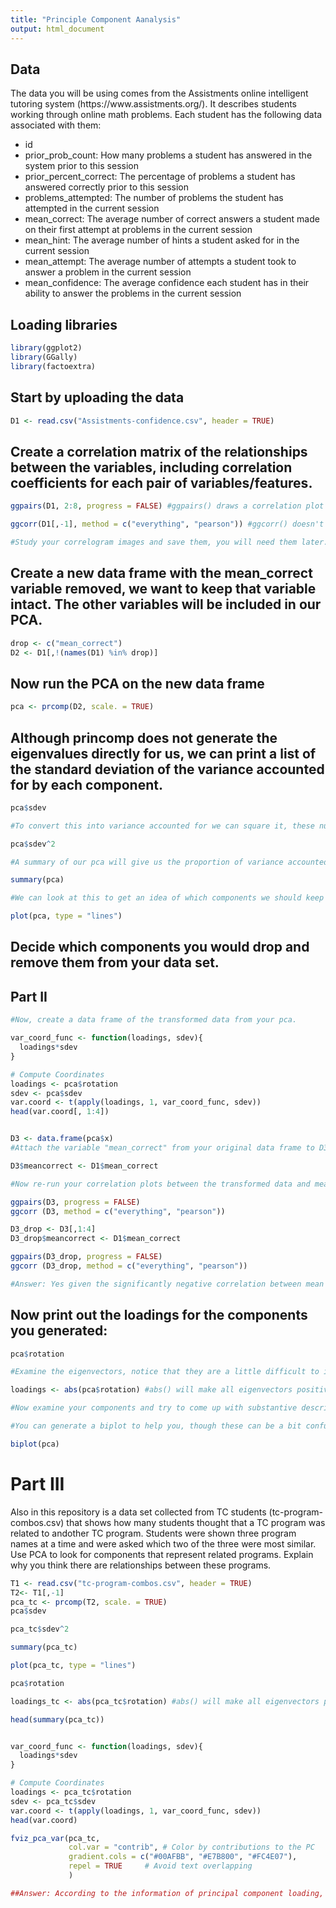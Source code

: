 ```yaml
---
title: "Principle Component Aanalysis"
output: html_document
---
```

## Data
The data you will be using comes from the Assistments online intelligent tutoring system (https://www.assistments.org/). It describes students working through online math problems. Each student has the following data associated with them:

- id
- prior_prob_count: How many problems a student has answered in the system prior to this session
- prior_percent_correct: The percentage of problems a student has answered correctly prior to this session
- problems_attempted: The number of problems the student has attempted in the current session
- mean_correct: The average number of correct answers a student made on their first attempt at problems in the current session
- mean_hint: The average number of hints a student asked for in the current session
- mean_attempt: The average number of attempts a student took to answer a problem in the current session
- mean_confidence: The average confidence each student has in their ability to answer the problems in the current session

## Loading libraries
```r
library(ggplot2)
library(GGally)
library(factoextra)
```

## Start by uploading the data
```r
D1 <- read.csv("Assistments-confidence.csv", header = TRUE)

```

## Create a correlation matrix of the relationships between the variables, including correlation coefficients for each pair of variables/features.

```r

ggpairs(D1, 2:8, progress = FALSE) #ggpairs() draws a correlation plot between all the columns you identify by number (second option, you don't need the first column as it is the student ID) and progress = FALSE stops a progress bar appearing as it renders your plot

ggcorr(D1[,-1], method = c("everything", "pearson")) #ggcorr() doesn't have an explicit option to choose variables so we need to use matrix notation to drop the id variable. We then need to choose a "method" which determines how to treat missing values (here we choose to keep everything, and then which kind of correlation calculation to use, here we are using Pearson correlation, the other options are "kendall" or "spearman")

#Study your correlogram images and save them, you will need them later. Take note of what is strongly related to the outcome variable of interest, mean_correct. 
```

## Create a new data frame with the mean_correct variable removed, we want to keep that variable intact. The other variables will be included in our PCA.

```r
drop <- c("mean_correct")
D2 <- D1[,!(names(D1) %in% drop)]

```

## Now run the PCA on the new data frame

```r
pca <- prcomp(D2, scale. = TRUE)
```

## Although princomp does not generate the eigenvalues directly for us, we can print a list of the standard deviation of the variance accounted for by each component.

```r
pca$sdev

#To convert this into variance accounted for we can square it, these numbers are proportional to the eigenvalue

pca$sdev^2

#A summary of our pca will give us the proportion of variance accounted for by each component

summary(pca)

#We can look at this to get an idea of which components we should keep and which we should drop

plot(pca, type = "lines")
```


## Decide which components you would drop and remove them from your data set.

## Part II

```r
#Now, create a data frame of the transformed data from your pca.

var_coord_func <- function(loadings, sdev){
  loadings*sdev
}

# Compute Coordinates
loadings <- pca$rotation
sdev <- pca$sdev
var.coord <- t(apply(loadings, 1, var_coord_func, sdev)) 
head(var.coord[, 1:4])


D3 <- data.frame(pca$x)
#Attach the variable "mean_correct" from your original data frame to D3.

D3$meancorrect <- D1$mean_correct

#Now re-run your correlation plots between the transformed data and mean_correct. If you had dropped some components would you have lost important infomation about mean_correct?

ggpairs(D3, progress = FALSE)
ggcorr (D3, method = c("everything", "pearson"))

D3_drop <- D3[,1:4]
D3_drop$meancorrect <- D1$mean_correct

ggpairs(D3_drop, progress = FALSE)
ggcorr (D3_drop, method = c("everything", "pearson"))

#Answer: Yes given the significantly negative correlation between mean correct and the sixth principle component (ρ=-0.395). The correlations between mean correct and other principle components are intact.

```
## Now print out the loadings for the components you generated:

```r
pca$rotation

#Examine the eigenvectors, notice that they are a little difficult to interpret. It is much easier to make sense of them if we make them proportional within each component

loadings <- abs(pca$rotation) #abs() will make all eigenvectors positive

#Now examine your components and try to come up with substantive descriptions of what some might represent?

#You can generate a biplot to help you, though these can be a bit confusing. They plot the transformed data by the first two components. Therefore, the axes represent the direction of maximum variance accounted for. Then mapped onto this point cloud are the original directions of the variables, depicted as red arrows. It is supposed to provide a visualization of which variables "go together". Variables that possibly represent the same underlying construct point in the same direction.  

biplot(pca)

```
# Part III  
Also in this repository is a data set collected from TC students (tc-program-combos.csv) that shows how many students thought that a TC program was related to andother TC program. Students were shown three program names at a time and were asked which two of the three were most similar. Use PCA to look for components that represent related programs. Explain why you think there are relationships between these programs.

```r
T1 <- read.csv("tc-program-combos.csv", header = TRUE)
T2<- T1[,-1]
pca_tc <- prcomp(T2, scale. = TRUE)
pca$sdev

pca_tc$sdev^2

summary(pca_tc)

plot(pca_tc, type = "lines")

pca$rotation

loadings_tc <- abs(pca_tc$rotation) #abs() will make all eigenvectors positive

head(summary(pca_tc))


var_coord_func <- function(loadings, sdev){
  loadings*sdev
}

# Compute Coordinates
loadings <- pca_tc$rotation
sdev <- pca_tc$sdev
var.coord <- t(apply(loadings, 1, var_coord_func, sdev)) 
head(var.coord)

fviz_pca_var(pca_tc,
             col.var = "contrib", # Color by contributions to the PC
             gradient.cols = c("#00AFBB", "#E7B800", "#FC4E07"),
             repel = TRUE     # Avoid text overlapping
             )

##Answer: According to the information of principal component loading, Adult Education, Teaching English, Bilingual&Bicultural Education, Clinical Psychology, Cognitive Science, College Advising, and Communication Science and Disorders are the three programs that have highest positive contribution to PC5, which means there are some significant intersections among the three programs. This may be because all these programs are related to both language skills and lifecareer development.
```






